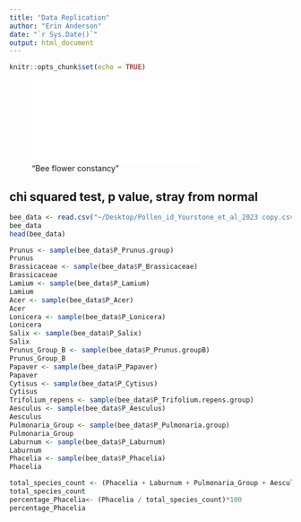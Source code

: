 ```yaml
---
title: "Data Replication"
author: "Erin Anderson"
date: "`r Sys.Date()`"
output: html_document
---
```


```r
knitr::opts_chunk$set(echo = TRUE)
```

!["Bee flower constancy"](/Users/erin/desktop/bee_flower_consistency.pdf)


## chi squared test, p value, stray from normal
```r
bee_data <- read.csv("~/Desktop/Pollen_id_Yourstone_et_al_2023 copy.csv", sep = ';', header = TRUE, stringsAsFactors = FALSE)
bee_data
head(bee_data)
```
```r
Prunus <- sample(bee_data$P_Prunus.group)
Prunus
Brassicaceae <- sample(bee_data$P_Brassicaceae)
Brassicaceae
Lamium <- sample(bee_data$P_Lamium)
Lamium
Acer <- sample(bee_data$P_Acer)
Acer
Lonicera <- sample(bee_data$P_Lonicera)
Lonicera
Salix <- sample(bee_data$P_Salix)
Salix
Prunus_Group_B <- sample(bee_data$P_Prunus.groupB)
Prunus_Group_B
Papaver <- sample(bee_data$P_Papaver)
Papaver
Cytisus <- sample(bee_data$P_Cytisus)
Cytisus
Trifolium_repens <- sample(bee_data$P_Trifolium.repens.group)
Aesculus <- sample(bee_data$P_Aesculus)
Aesculus
Pulmonaria_Group <- sample(bee_data$P_Pulmonaria.group)
Pulmonaria_Group
Laburnum <- sample(bee_data$P_Laburnum)
Laburnum
Phacelia <- sample(bee_data$P_Phacelia)
Phacelia
```

```r
total_species_count <- (Phacelia + Laburnum + Pulmonaria_Group + Aesculus + Cytisus + Papaver + Prunus_Group_B + Salix + Lonicera + Acer + Lamium + Brassicaceae + Prunus)
total_species_count
percentage_Phacelia<- (Phacelia / total_species_count)*100
percentage_Phacelia
```


